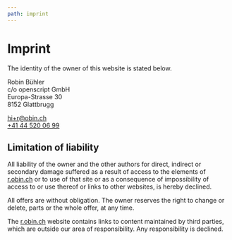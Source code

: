 ```yaml
---
path: imprint
---
```


# Imprint

The identity of the owner of this website is stated below.

Robin Bühler\
c/o openscript GmbH\
Europa-Strasse 30\
8152 Glattbrugg

<a href="mailto:hi+r@obin.ch">hi+r@obin.ch</a>
<br />
<a href="tel:+41445200699">+41 44 520 06 99</a>

## Limitation of liability

All liability of the owner and the other authors for direct, indirect or secondary damage suffered as a result of access to the elements of [r.obin.ch](https://r.obin.ch) or to use of that site or as a consequence of impossibility of access to or use thereof or links to other websites, is hereby declined.

All offers are without obligation. The owner reserves the right to change or delete, parts or the whole offer, at any time.

The [r.obin.ch](https://r.obin.ch) website contains links to content maintained by third parties, which are outside our area of responsibility. Any responsibility is declined.
